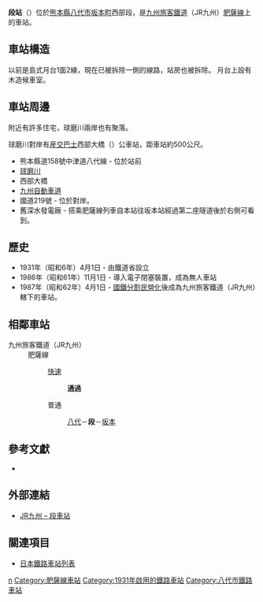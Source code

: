 {{noteTA
|T=zh-tw:段車站;zh-hk:段站;zh-cn:段站;
|1=zh-tw:段車站;zh-hk:段站;zh-cn:段站;}}
{{日本車站資訊
|公司色 = red
|文字色 = 
|站名 = 段站
|圖片 = Dan Station.JPG
|pxl = 
|圖片說明 = 車站全景
|日文原名 = 段
|平假名 = だん
|羅馬拼音 = Dan
|副站名 = 
|所屬公司 = [[九州旅客鐵道|九州旅客鐵道]]（JR九州）
|所屬路線 = [[肥薩線|肥薩線]]
|前一站 = [[八代站|八代]]
|前一站距離 = 5.2
|後一站距離 = 5.8
|後一站 =  [[坂本站_(熊本縣)|坂本]]
|距離 = 5.2
|起點站 = [[八代站|八代]]
|電報略號 = タン
|車站編號 = 
|所在地 = [[熊本縣|熊本縣]][[八代市|八代市]][[坂本町|坂本町]]西部段1862
|車站構造 = 地面站
|月台配置 = 1面1線
|啟用年月日 = 1931年（[[昭和|昭和]]6年）4月1日
|廢站年月日 = 
|乘客人數 = 15
|上下車人次 = 32
|統計年度 = 2012年
|轉車 = 
|備註 = [[無人站|無人站]]
|全寬備註 = 
}}
'''段站'''（{{jpn|j=段駅|kyu=段驛|hg=だんえき|hgt=|rm=Dan eki|f=y}}）位於[[熊本縣|熊本縣]][[八代市|八代市]][[坂本町|坂本町]]西部段，是[[九州旅客鐵道|九州旅客鐵道]]（JR九州）[[肥薩線|肥薩線]]上的車站。

== 車站構造 ==
以前是島式月台1面2線，現在已被拆除一側的線路，站房也被拆除。
月台上設有木造候車室。

== 車站周邊 ==
附近有許多住宅，球磨川兩岸也有聚落。

球磨川對岸有[[九州產業交通|産交巴士]]西部大橋（{{lang|ja|さいぶおおはし}}）公車站，距車站約500公尺。
*熊本縣道158號中津道八代線 - 位於站前
*[[球磨川|球磨川]]
*西部大橋
*[[九州自動車道|九州自動車道]]
*國道219號 - 位於對岸。
*舊深水發電廠 - 搭乘肥薩線列車自本站往坂本站經過第二座隧道後於右側可看到。

==歷史==
*1931年（昭和6年）4月1日 - 由鐵道省設立
*1986年（昭和61年）11月1日 - 導入電子閉塞裝置，成為無人車站
*1987年（昭和62年）4月1日 -  [[國鐵分割民營化|國鐵分割民營化]]後成為九州旅客鐵道（JR九州）轄下的車站。

== 相鄰車站 ==
;  九州旅客鐵道（JR九州）
: 肥薩線
:: {{Color|#faf|■}}[[肥薩線#快速列車|快速]]
::: '''通過'''
:: {{Color|black|■}}普通
::: [[八代站|八代]]－'''段'''－[[坂本站_(熊本縣)|坂本]]

==參考文獻==
*{{cite book
  | author = 今尾惠介
  | title = {{lang|ja|日本鉄道旅行地図帳 12号・九州}}
  | publisher = 新潮社
  | series = {{lang|ja|日本鉄道旅行地図帳}}
  | year = 2008
  | isbn = 978-4-10-790030-2
}}

==外部連結==
* [http://www.jrkyushu.co.jp/railway/station/1191686_1601.html JR九州 – 段車站] {{Wayback|url=http://www.jrkyushu.co.jp/railway/station/1191686_1601.html |date=20191109050429 }}

==關連項目==
* [[日本鐵路車站列表|日本鐵路車站列表]]

{{肥薩線}}
{{DEFAULTSORT:Dan}}
[[Category:日本鐵路車站_Da|n]]
[[Category:肥薩線車站|Category:肥薩線車站]]
[[Category:1931年啟用的鐵路車站|Category:1931年啟用的鐵路車站]]
[[Category:八代市鐵路車站|Category:八代市鐵路車站]]